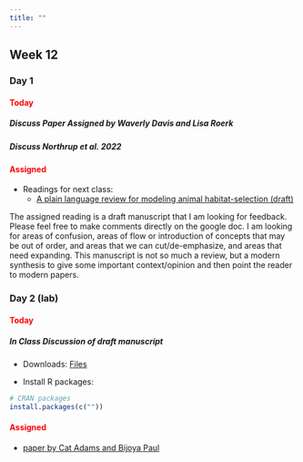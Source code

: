 ```yaml
---
title: ""
---
```


## Week 12

### Day 1

#### [Today]{style="color:red;"}

##### Discuss Paper Assigned by Waverly Davis and Lisa Roerk

##### Discuss Northrup et al. 2022

#### [Assigned]{style="color:red;"}
 -   Readings for next class:
     - <a href="https://docs.google.com/document/d/171sCFawqLIFo472D7Tfhitlrj-sbJ6zDnYtOlbI4ijM/edit?usp=sharing">A plain language review for modeling animal habitat-selection (draft) </a>

The assigned reading is a draft manuscript that I am looking for feedback. Please feel free to make comments directly on the google doc. I am looking for areas of confusion, areas of flow or introduction of concepts that may be out of order, and areas that we can cut/de-emphasize, and areas that need expanding. This manuscript is not so much a review, but a modern synthesis to give some important context/opinion and then point the reader to modern papers.

 
### Day 2 (lab)

#### [Today]{style="color:red;"}

##### **In Class Discussion of draft manuscript**

-   Downloads: <a href="/classfiles/habsel/XXX.zip">Files</a>

-   Install R packages:

```r
# CRAN packages
install.packages(c(""))
```


#### [Assigned]{style="color:red;"}
- <a href="/readings/XXXX.pdf">paper by Cat Adams and Bijoya Paul</a>








